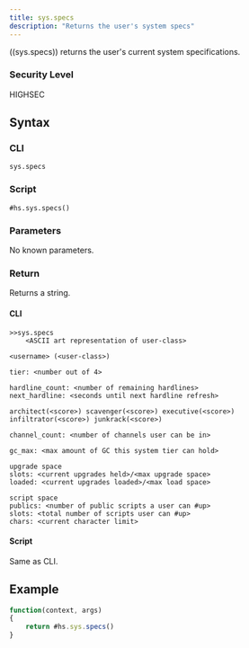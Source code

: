 ```yaml
---
title: sys.specs
description: "Returns the user's system specs"
---
```


((sys.specs)) returns the user's current system specifications.

### Security Level

HIGHSEC

## Syntax

### CLI

```
sys.specs
```

### Script

```
#hs.sys.specs()
```

### Parameters

No known parameters.

### Return

Returns a string.

#### CLI

```
>>sys.specs
    <ASCII art representation of user-class>

<username> (<user-class>)

tier: <number out of 4>

hardline_count: <number of remaining hardlines>
next_hardline: <seconds until next hardline refresh>

architect(<score>) scavenger(<score>) executive(<score>) infiltrator(<score>) junkrack(<score>)

channel_count: <number of channels user can be in>

gc_max: <max amount of GC this system tier can hold>

upgrade space
slots: <current upgrades held>/<max upgrade space>
loaded: <current upgrades loaded>/<max load space>

script space
publics: <number of public scripts a user can #up>
slots: <total number of scripts user can #up>
chars: <current character limit>
```

#### Script

Same as CLI.

## Example

```js
function(context, args)
{
	return #hs.sys.specs()
}
```
